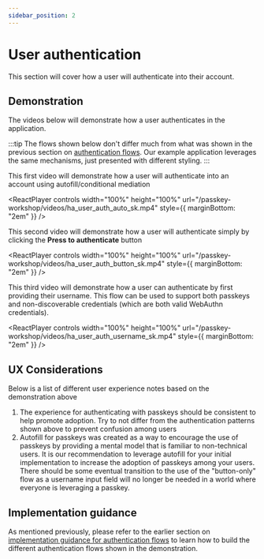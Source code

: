 ```yaml
---
sidebar_position: 2
---
```



# User authentication

This section will cover how a user will authenticate into their account.

## Demonstration

The videos below will demonstrate how a user authenticates in the application.

:::tip
The flows shown below don't differ much from what was shown in the previous section on [authentication flows](/docs/web-client/user-flows#authentication). Our example application leverages the same mechanisms, just presented with different styling.
:::

This first video will demonstrate how a user will authenticate into an account using autofill/conditional mediation

<ReactPlayer
  controls
  width="100%"
  height="100%"
  url="/passkey-workshop/videos/ha_user_auth_auto_sk.mp4"
  style={{ marginBottom: "2em" }}
/>

This second video will demonstrate how a user will authenticate simply by clicking the **Press to authenticate** button

<ReactPlayer
  controls
  width="100%"
  height="100%"
  url="/passkey-workshop/videos/ha_user_auth_button_sk.mp4"
  style={{ marginBottom: "2em" }}
/>

This third video will demonstrate how a user can authenticate by first providing their username. This flow can be used to support both passkeys and non-discoverable credentials (which are both valid WebAuthn credentials).

<ReactPlayer
  controls
  width="100%"
  height="100%"
  url="/passkey-workshop/videos/ha_user_auth_username_sk.mp4"
  style={{ marginBottom: "2em" }}
/>

## UX Considerations

Below is a list of different user experience notes based on the demonstration above

1. The experience for authenticating with passkeys should be consistent to help promote adoption. Try to not differ from the authentication patterns shown above to prevent confusion among users
2. Autofill for passkeys was created as a way to encourage the use of passkeys by providing a mental model that is familiar to non-technical users. It is our recommendation to leverage autofill for your initial implementation to increase the adoption of passkeys among your users. There should be some eventual transition to the use of the "button-only" flow as a username input field will no longer be needed in a world where everyone is leveraging a passkey.

## Implementation guidance

As mentioned previously, please refer to the earlier section on [implementation guidance for authentication flows](/docs/web-client/auth-flow) to learn how to build the different authentication flows shown in the demonstration.
